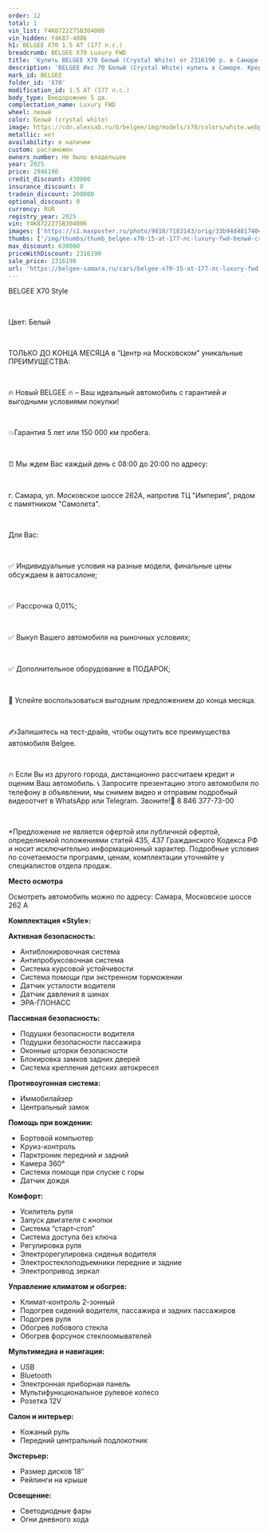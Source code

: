 ```yaml
---
order: 12
total: 1
vin_list: Y4K8722Z7SB304006
vin_hidden: Y4K87-4006
h1: BELGEE X70 1.5 AT (177 л.с.)
breadcrumb: BELGEE X70 Luxury FWD
title: 'Купить BELGEE X70 Белый (Crystal White) от 2316190 р. в Самаре. Цены и комплектации на новые авто в автосалоне официального дилера BELGEE'
description: 'BELGEE Икс 70 Белый (Crystal White) купить в Самаре. Кредит от 0,01%, авторассрочка, скидки на все автомобили от розничной цены. Гарантия 3 года или 100 000 км. Звонить по тел.: +7 (846) 377-73-00'
mark_id: BELGEE
folder_id: 'X70'
modification_id: 1.5 AT (177 л.с.)
body_type: Внедорожник 5 дв.
complectation_name: Luxury FWD
wheel: левый
color: Белый (crystal white)
image: https://cdn.alexsab.ru/b/belgee/img/models/x70/colors/white.webp
metallic: нет
availability: в наличии
custom: растаможен
owners_number: Не было владельцев
year: 2025
price: 2946190
credit_discount: 430000
insurance_discount: 0
tradein_discount: 200000
optional_discount: 0
currency: RUR
registry_year: 2025
vin: Y4K8722Z7SB304006
images: ['https://s1.maxposter.ru/photo/9818/7183143/orig/33b94d48174048a3f72fb3dea6a2b697.jpg?sid=14', 'https://s1.maxposter.ru/photo/9818/7183143/orig/54ecc88b8c73a3445368aab5894b5d87.jpg?sid=14', 'https://s1.maxposter.ru/photo/9818/7183143/orig/7e7c88833ea3bf8f33a66b2d3be5f539.jpg?sid=14', 'https://s1.maxposter.ru/photo/9818/7183143/orig/d9521fee7e133ce610902afe2658acaf.jpg?sid=14', 'https://s1.maxposter.ru/photo/9818/7183143/orig/c21e1c786591a064d90dfd14e193f6a7.jpg?sid=14', 'https://s1.maxposter.ru/photo/9818/7183143/orig/813ebe25904f2d59d88732b01b82cb9d.jpg?sid=14', 'https://s1.maxposter.ru/photo/9818/7183143/orig/ab688bc2418e5d1e266ddb3eba439207.jpg?sid=14', 'https://s1.maxposter.ru/photo/9818/7183143/orig/0f538dfe427c4fbaede713da03326cb5.jpg?sid=14', 'https://s1.maxposter.ru/photo/9818/7183143/orig/37e126aa7acbc7283e2883ac0286f44c.jpg?sid=14', 'https://s1.maxposter.ru/photo/9818/7183143/orig/30a3294ba7f0ba867de307d6ddff1dea.jpg?sid=14', 'https://s1.maxposter.ru/photo/9818/7183143/orig/a89bda6bbe5a06af590de47829a72c37.jpg?sid=14', 'https://s1.maxposter.ru/photo/9818/7183143/orig/1e82e3866836a511b688f4b2e90ecc32.jpg?sid=14', 'https://s1.maxposter.ru/photo/9818/7183143/orig/11dfb869d14b62055708ddcdaf1e5f15.jpg?sid=14', 'https://s1.maxposter.ru/photo/9818/7183143/orig/9d5ecd02955c19d90d8c5557c54ed3b6.jpg?sid=14', 'https://s1.maxposter.ru/photo/9818/7183143/orig/30c1759ed5d7453b5f116884f038c0a3.jpg?sid=14', 'https://s1.maxposter.ru/photo/9818/7183143/orig/5d14d210962eda443e9129e031e9025d.jpg?sid=14', 'https://s1.maxposter.ru/photo/9818/7183143/orig/12f25008d5d490462cebb2274fe9ec70.jpg?sid=14', 'https://s1.maxposter.ru/photo/9818/7183143/orig/9434d4b2d77d9753651a76c39bf73d04.jpg?sid=14', 'https://s1.maxposter.ru/photo/9818/7183143/orig/c90fca0c98908f23afe241fe14f1f43a.jpg?sid=14', 'https://s1.maxposter.ru/photo/9818/7183143/orig/94769cc6174175d37ac86fcc5e74e4c5.jpg?sid=14', 'https://s1.maxposter.ru/photo/9818/7183143/orig/719cf422362c4773a5f1c57322f45618.jpg?sid=14', 'https://s1.maxposter.ru/photo/9818/7183143/orig/b30baa2e861968daa30db065339db6e4.jpg?sid=14', 'https://s1.maxposter.ru/photo/9818/7183143/orig/09a06df1572d365d97b42e8c4a01b82d.jpg?sid=14', 'https://s1.maxposter.ru/photo/9818/7183143/orig/cda16e587720d622c67fce8a2f64184e.jpg?sid=14', 'https://s1.maxposter.ru/photo/9818/7183143/orig/a65283a3edcfaf11636b668773038eb2.jpg?sid=14', 'https://s1.maxposter.ru/photo/9818/7183143/orig/2eecd6889897f7a410d355848ae55c06.jpg?sid=14', 'https://s1.maxposter.ru/photo/9818/7183143/orig/650078d072e90b280633a628da06679a.jpg?sid=14', 'https://s1.maxposter.ru/photo/9818/7183143/orig/d75e7e49dac3204fe4e4cc9a999f5307.jpg?sid=14', 'https://s1.maxposter.ru/photo/9818/7183143/orig/b943e92e06b3605f740f56b591464cb3.jpg?sid=14', 'https://s1.maxposter.ru/photo/9818/7183143/orig/5c43588a8b2675efe9c0c0dd68eaa0f8.jpg?sid=14', 'https://s1.maxposter.ru/photo/9818/7183143/orig/fa7ef3fdbd151b55a4bfbea9e9be2d58.jpg?sid=14', 'https://s1.maxposter.ru/photo/9818/7183143/orig/3f12ba263664f99ed961c21610d2d01f.jpg?sid=14', 'https://s1.maxposter.ru/photo/9818/7183143/orig/06ea60c7fe93253b9abafd04b785db5c.jpg?sid=14', 'https://s1.maxposter.ru/photo/9818/7183143/orig/9af7a16d0282c796d8902a8b026e5b93.jpg?sid=14']
thumbs: ['/img/thumbs/thumb_belgee-x70-15-at-177-лс-luxury-fwd-белый-crystal-white-2025_2b697_0.webp', '/img/thumbs/thumb_belgee-x70-15-at-177-лс-luxury-fwd-белый-crystal-white-2025_b5d87_1.webp', '/img/thumbs/thumb_belgee-x70-15-at-177-лс-luxury-fwd-белый-crystal-white-2025_5f539_2.webp', '/img/thumbs/thumb_belgee-x70-15-at-177-лс-luxury-fwd-белый-crystal-white-2025_8acaf_3.webp', '/img/thumbs/thumb_belgee-x70-15-at-177-лс-luxury-fwd-белый-crystal-white-2025_3f6a7_4.webp']
max_discount: 630000
priceWithDiscount: 2316190
sale_price: 2316190
url: 'https://belgee-samara.ru/cars/belgee-x70-15-at-177-лс-luxury-fwd-белый-crystal-white-2025/'
---
```

<p>
 <p>
  ВЕLGEЕ X70 Style
  <br/>
 </p>
 <br/>
 <p>
  Цвет: Белый
  <br/>
 </p>
 <br/>
 <p>
  TOЛЬКО ДО KОНЦA MЕСЯЦА в “Центр на Московском” уникальныe ПPЕИMУЩЕСТВА:
  <br/>
 </p>
 <br/>
 <p>
  🔥 Новый ВЕLGЕЕ  🔥 – Ваш идеальный автомобиль с гарантией и выгодными условиями покупки!
  <br/>
 </p>
 <br/>
 <p>
  💥Гарантия 5 лет или 150 000 км пробега.
  <br/>
 </p>
 <br/>
 <p>
  ⏰ Мы ждем Вас каждый день с 08:00 до 20:00 по адресу:
  <br/>
 </p>
 <br/>
 <p>
  г. Самара, ул. Московское шоссе 262А, напротив ТЦ "Империя", рядом с памятником "Самолета".
  <br/>
 </p>
 <br/>
 <p>
  Для Вас:
  <br/>
 </p>
 <br/>
 <p>
  ✅ Индивидуальные условия на разные модели, финальные цены обсуждаем в автосалоне;
  <br/>
 </p>
 <br/>
 <p>
  ✅ Рассрочка 0,01%;
  <br/>
 </p>
 <br/>
 <p>
  ✅ Выкуп Вашего автомобиля на рыночных условиях;
  <br/>
 </p>
 <br/>
 <p>
  ✅ Дополнительное оборудование в ПОДАРОК;
  <br/>
 </p>
 <br/>
 <p>
  📆 Успейте воспользоваться выгодным предложением до конца месяца.
  <br/>
 </p>
 <br/>
 <p>
  ✍️Запишитесь на тест-драйв, чтобы ощутить все преимущества автомобиля Веlgее.
  <br/>
 </p>
 <br/>
 <p>
  🔥 Если Вы из другого города, дистанционно рассчитаем кредит и оценим Ваш автомобиль. 📞 Запросите презентацию этого автомобиля по телефону в объявлении, мы снимем видео и отправим подробный видеоотчет в WhаtsАрр или Теlеgrаm. Звоните!📲 8 846 377-73-00
  <br/>
 </p>
 <br/>
 <p>
  *Предложение не является офертой или публичной офертой, определяемой положениями статей 435, 437 Гражданского Кодекса РФ и носит исключительно информационный характер. Подробные условия по сочетаемости программ, ценам, комплектации уточняйте у специалистов отдела продаж.
 </p>
 <p>
  <strong>
   Место осмотра
  </strong>
 </p>
 <p>
  Осмотреть автомобиль можно по адресу: Самара, Московское шоссе 262 А
 </p>
 <p>
  <strong>
   Комплектация «Style»:
  </strong>
 </p>
 <p>
  <strong>
   Активная безопасность:
  </strong>
 </p>
 <ul>
  <li>
   Антиблокировочная система
  </li>
  <li>
   Антипробуксовочная система
  </li>
  <li>
   Система курсовой устойчивости
  </li>
  <li>
   Система помощи при экстренном торможении
  </li>
  <li>
   Датчик усталости водителя
  </li>
  <li>
   Датчик давления в шинах
  </li>
  <li>
   ЭРА-ГЛОНАСС
  </li>
 </ul>
 <p>
  <strong>
   Пассивная безопасность:
  </strong>
 </p>
 <ul>
  <li>
   Подушки безопасности водителя
  </li>
  <li>
   Подушки безопасности пассажира
  </li>
  <li>
   Оконные шторки безопасности
  </li>
  <li>
   Блокировка замков задних дверей
  </li>
  <li>
   Система крепления детских автокресел
  </li>
 </ul>
 <p>
  <strong>
   Противоугонная система:
  </strong>
 </p>
 <ul>
  <li>
   Иммобилайзер
  </li>
  <li>
   Центральный замок
  </li>
 </ul>
 <p>
  <strong>
   Помощь при вождении:
  </strong>
 </p>
 <ul>
  <li>
   Бортовой компьютер
  </li>
  <li>
   Круиз-контроль
  </li>
  <li>
   Парктроник передний и задний
  </li>
  <li>
   Камера 360°
  </li>
  <li>
   Система помощи при спуске с горы
  </li>
  <li>
   Датчик дождя
  </li>
 </ul>
 <p>
  <strong>
   Комфорт:
  </strong>
 </p>
 <ul>
  <li>
   Усилитель руля
  </li>
  <li>
   Запуск двигателя с кнопки
  </li>
  <li>
   Система “старт-стоп”
  </li>
  <li>
   Система доступа без ключа
  </li>
  <li>
   Регулировка руля
  </li>
  <li>
   Электрорегулировка сиденья водителя
  </li>
  <li>
   Электростеклоподъемники передние и задние
  </li>
  <li>
   Электропривод зеркал
  </li>
 </ul>
 <p>
  <strong>
   Управление климатом и обогрев:
  </strong>
 </p>
 <ul>
  <li>
   Климат-контроль 2-зонный
  </li>
  <li>
   Подогрев сидений водителя, пассажира и задних пассажиров
  </li>
  <li>
   Подогрев руля
  </li>
  <li>
   Обогрев лобового стекла
  </li>
  <li>
   Обогрев форсунок стеклоомывателей
  </li>
 </ul>
 <p>
  <strong>
   Мультимедиа и навигация:
  </strong>
 </p>
 <ul>
  <li>
   USB
  </li>
  <li>
   Bluetooth
  </li>
  <li>
   Электронная приборная панель
  </li>
  <li>
   Мультифункциональное рулевое колесо
  </li>
  <li>
   Розетка 12V
  </li>
 </ul>
 <p>
  <strong>
   Салон и интерьер:
  </strong>
 </p>
 <ul>
  <li>
   Кожаный руль
  </li>
  <li>
   Передний центральный подлокотник
  </li>
 </ul>
 <p>
  <strong>
   Экстерьер:
  </strong>
 </p>
 <ul>
  <li>
   Размер дисков 18″
  </li>
  <li>
   Рейлинги на крыше
  </li>
 </ul>
 <p>
  <strong>
   Освещение:
  </strong>
 </p>
 <ul>
  <li>
   Светодиодные фары
  </li>
  <li>
   Огни дневного хода
  </li>
 </ul>
</p>
